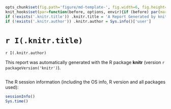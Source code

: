 ```r
opts_chunk$set(fig.path='figure/md-template-', fig.width=6, fig.height=6, par=TRUE)
knit_hooks$set(par=function(before, options, envir){if (before) par(mar=c(4,4,.1,.1), cex.lab=.95, cex.axis=.9, mgp=c(2,.7,0), tcl=-.3, las=1)})
if (!exists('.knitr.title')) .knitr.title = 'A Report Generated by knitr'
if (!exists('.knitr.author')) .knitr.author = Sys.info()['user']
```

# `r I(.knitr.title)`

`r I(.knitr.author)`

This report was automatically generated with the R package **knitr**
(version `r packageVersion('knitr')`).

```r
```

The R session information (including the OS info, R version and all
packages used):

```r
sessionInfo()
Sys.time()
```
